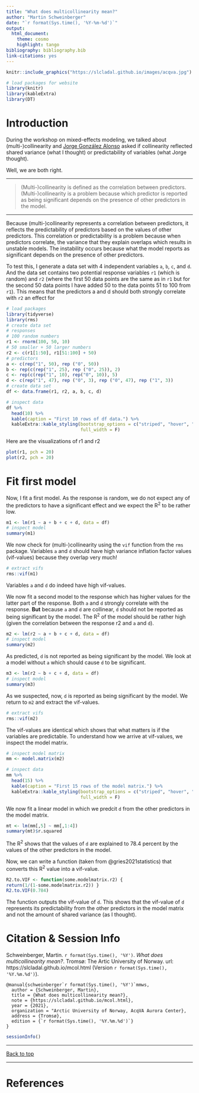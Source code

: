 ```yaml
---
title: "What does multicollinearity mean?"
author: "Martin Schweinberger"
date: "`r format(Sys.time(), '%Y-%m-%d')`"
output:
  html_document:
    theme: cosmo
    highlight: tango
bibliography: bibliography.bib
link-citations: yes
---
```


```r
knitr::include_graphics("https://slcladal.github.io/images/acqva.jpg")
```

```r
# load packages for website
library(knitr) 
library(kableExtra) 
library(DT)
```

# Introduction

During the workshop on mixed-effects modeling, we talked about (multi-)collinearity and [Jorge González Alonso](https://en.uit.no/ansatte/person?p_document_id=473118) asked if collinearity reflected shared variance (what I thought) or predictability of variables (what Jorge thought).

Well, we are both right.

***
>(Multi-)collinearity is defined as the correlation between predictors. (Multi-)collinearity is a problem because which predictor is reported as being significant depends on the presence of other predictors in the model.

***

Because (multi-)collinearity represents a correlation between predictors, it reflects the predictability of predictors based on the values of other predictors. This correlation or predictability is a problem because when predictors correlate, the variance that they explain overlaps which results in unstable models. The instability occurs because what the model reports as significant depends on the presence of other predictors. 

To test this, I generate a data set with 4 independent variables `a`, `b`, `c`, and `d`. And the data set contains two potential response variables `r1` (which is random) and `r2` (where the first 50 data points are the same as in `r1` but for the second 50 data points I have added 50 to the data points 51 to 100 from `r1`). This means that the predictors a and d should both strongly correlate with `r2` an effect for 

```r
# load packages
library(tidyverse)
library(rms)
# create data set
# responses
# 100 random numbers
r1 <- rnorm(100, 50, 10)
# 50 smaller + 50 larger numbers
r2 <- c(r1[1:50], r1[51:100] + 50)
# predictors
a <- c(rep("1", 50), rep ("0", 50))
b <- rep(c(rep("1", 25), rep ("0", 25)), 2)
c <- rep(c(rep("1", 10), rep("0", 10)), 5)
d <- c(rep("1", 47), rep ("0", 3), rep ("0", 47), rep ("1", 3))
# create data set
df <- data.frame(r1, r2, a, b, c, d)
```

```r
# inspect data
df %>%
  head(10) %>%
  kable(caption = "First 10 rows of df data.") %>%
  kableExtra::kable_styling(bootstrap_options = c("striped", "hover", "condensed", "responsive"), 
                            full_width = F)
```

Here are the visualizations of r1 and r2

```r
plot(r1, pch = 20)
plot(r2, pch = 20)
```

# Fit first model

Now, I fit a first model. As the response is random, we do not expect any of the predictors to have a significant effect and we expect the R^2^ to be rather low.

```r
m1 <- lm(r1 ~ a + b + c + d, data = df)
# inspect model
summary(m1)
```

We now check for (multi-)collinearity using the `vif` function from the `rms` package. Variables `a` and `d` should have high variance inflation factor values (vif-values) because they overlap very much!

```r
# extract vifs
rms::vif(m1)
```

Variables `a` and `d` do indeed have high vif-values.

We now fit a second model to the response which has higher values for the latter part of the response. Both `a` and `d` strongly correlate with the response. **But** because `a` and `d` are collinear, `d` should not be reported as being significant by the model. The R^2^ of the model should be rather high (given the correlation between the response r2 and `a` and `d`).

```r
m2 <- lm(r2 ~ a + b + c + d, data = df)
# inspect model
summary(m2)
```

As predicted, `d` is not  reported as being significant by the model. We look at a model without `a` which should cause `d` to be significant.

```r
m3 <- lm(r2 ~ b + c + d, data = df)
# inspect model
summary(m3)
```

As we suspected, now, `d` is reported as being significant by the model. We return to `m2` and extract the vif-values.

```r
# extract vifs
rms::vif(m2)
```

The vif-values are identical which shows that what matters is if the variables are predictable. To understand how we arrive at vif-values, we inspect the model matrix.

```r
# inspect model matrix
mm <- model.matrix(m2)
```

```r
# inspect data
mm %>%
  head(15) %>%
  kable(caption = "First 15 rows of the model matrix.") %>%
  kableExtra::kable_styling(bootstrap_options = c("striped", "hover", "condensed", "responsive"), 
                            full_width = F)
```

We now fit a linear model in which we predcit `d` from the other predictors in the model matrix.

```r
mt <- lm(mm[,5] ~ mm[,1:4])
summary(mt)$r.squared
```
The R^2^ shows that the values of `d` are explained to 78.4 percent by the values of the other predictors in the model.

Now, we can write a function (taken from @gries2021statistics) that converts this R^2^ value into a vif-value.

```r
R2.to.VIF <- function(some.modelmatrix.r2) {
return(1/(1-some.modelmatrix.r2)) } 
R2.to.VIF(0.784)
```

The function outputs the vif-value of `d`. This shows that the vif-value of `d` represents its predictability from the other predictors in the model matrix and not the amount of shared variance (as I thought).

# Citation & Session Info 

Schweinberger, Martin. `r format(Sys.time(), '%Y')`. *What does multicollinearity mean?*. Tromsø: The Artic University of Norway. url: https://slcladal.github.io/mcol.html (Version `r format(Sys.time(), '%Y.%m.%d')`).
```
@manual{schweinberger`r format(Sys.time(), '%Y')`mmws,
  author = {Schweinberger, Martin},
  title = {What does multicollinearity mean?},
  note = {https://slcladal.github.io/mcol.html},
  year = {2021},
  organization = "Arctic University of Norway, AcqVA Aurora Center},
  address = {Tromsø},
  edition = {`r format(Sys.time(), '%Y.%m.%d')`}
}
```

```r
sessionInfo()
```

***

[Back to top](#introduction)

***

# References

